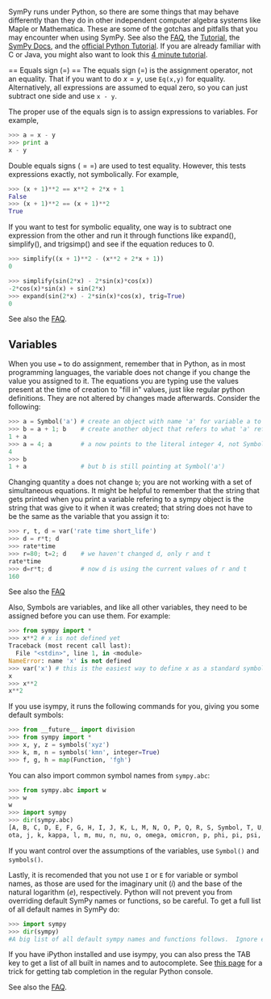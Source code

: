 SymPy runs under Python, so there are some things that may behave differently than they do in other independent computer algebra systems like Maple or Mathematica.  These are some of the gotchas and pitfalls that you may encounter when using SymPy.  See also the [[FAQ]], the [[Tutorial]], the [http://docs.sympy.org/ SymPy Docs], and the [http://docs.python.org/tutorial/ official Python Tutorial].  If you are already familiar with C or Java, you might also want to look this [http://www.nerdparadise.com/tech/coding/python/4minutes/ 4 minute tutorial].


== Equals sign (=) ==
The equals sign (<math>=</math>) is the assignment operator, not an equality.  That if you want to do <math>x=y</math>, use <code lang="python">Eq(x,y)</code> for equality.  Alternatively, all expressions are assumed to equal zero, so you can just subtract one side and use <code lang="python">x - y</code>.

The proper use of the equals sign is to assign expressions to variables.  For example,
<source lang="python">
>>> a = x - y
>>> print a
x - y
</source>

Double equals signs (<math>==</math>) are used to test equality.  However, this tests expressions exactly, not symbolically.  For example,
<source lang="python">
>>> (x + 1)**2 == x**2 + 2*x + 1
False
>>> (x + 1)**2 == (x + 1)**2
True
</source>
If you want to test for symbolic equality, one way is to subtract one expression from the other and run it through functions like expand(), simplify(), and trigsimp() and see if the equation reduces to 0.
<source lang="python">
>>> simplify((x + 1)**2 - (x**2 + 2*x + 1))
0

>>> simplify(sin(2*x) - 2*sin(x)*cos(x))
-2*cos(x)*sin(x) + sin(2*x)
>>> expand(sin(2*x) - 2*sin(x)*cos(x), trig=True)
0
</source>
See also the [[FAQ#Why_does_SymPy_say_that_two_equal_expressions_are_unequal?|FAQ]].
== Variables ==
When you use <code>=</code> to do assignment, remember that in Python, as in most programming languages, the variable does not change if you change the value you assigned to it.  The equations you are typing use the values present at the time of creation to "fill in" values, just like regular python definitions. They are not altered by changes made afterwards. Consider the following:
<source lang="python">
>>> a = Symbol('a') # create an object with name 'a' for variable a to point to
>>> b = a + 1; b    # create another object that refers to what 'a' refers to
1 + a
>>> a = 4; a        # a now points to the literal integer 4, not Symbol('a')
4
>>> b
1 + a               # but b is still pointing at Symbol('a')
</source>
Changing quantity <code>a</code> does not change <code>b</code>; you are not working with a set of simultaneous equations. It might be helpful to remember that the string that gets printed when you print a variable refering to
a sympy object is the string that was give to it when it was created; that string does not have to
be the same as the variable that you assign it to:
<source lang="python">
>>> r, t, d = var('rate time short_life')
>>> d = r*t; d
>>> rate*time
>>> r=80; t=2; d    # we haven't changed d, only r and t
rate*time
>>> d=r*t; d        # now d is using the current values of r and t
160
</source>

See also the [[FAQ#Why_doesn't_changing_one_variable_change_another_that_depends_it?|FAQ]]

Also, Symbols are variables, and like all other variables, they need to be assigned before you can use them.  For example:
<source lang="python">
>>> from sympy import *
>>> x**2 # x is not defined yet
Traceback (most recent call last):
  File "<stdin>", line 1, in <module>
NameError: name 'x' is not defined
>>> var('x') # this is the easiest way to define x as a standard symbol
x
>>> x**2
x**2
</source>

If you use isympy, it runs the following commands for you, giving you some default symbols:
<source lang="python">
>>> from __future__ import division
>>> from sympy import *
>>> x, y, z = symbols('xyz')
>>> k, m, n = symbols('kmn', integer=True)
>>> f, g, h = map(Function, 'fgh')
</source>
You can also import common symbol names from <code lang="python">sympy.abc</code>:
<source lang="python">
>>> from sympy.abc import w
>>> w
w
>>> import sympy
>>> dir(sympy.abc)
[A, B, C, D, E, F, G, H, I, J, K, L, M, N, O, P, Q, R, S, Symbol, T, U, V, W, X, Y, Z, __builtins__, __doc__, __file__, __name__, __package__, _greek, _latin, a, alpha, b, beta, c, chi, d, delta, e, epsilon, eta, f, g, gamma, h, i, i
ota, j, k, kappa, l, m, mu, n, nu, o, omega, omicron, p, phi, pi, psi, q, r, rho, s, sigma, t, tau, theta, u, upsilon, v, w, x, xi, y, z, zeta]
</source>
If you want control over the assumptions of the variables, use <code lang="python">Symbol()</code> and <code lang="python">symbols()</code>.

Lastly, it is recomended that you not use <code lang="python">I</code> or <code lang="python">E</code> for variable or symbol names, as those are used for the imaginary unit (<math>i</math>) and the base of the natural logarithm (<math>e</math>), respectively.  Python will not prevent you from overriding default SymPy names or functions, so be careful.  To get a full list of all default names in SymPy do:
<source lang="Python">
>>> import sympy
>>> dir(sympy)
#A big list of all default sympy names and functions follows.  Ignore everything that starts and ends with __.
</source>
If you have iPython installed and use isympy, you can also press the TAB key to get a list of all built in names and to autocomplete.  See [http://kogs-www.informatik.uni-hamburg.de/~meine/python_tricks this page] for a trick for getting tab completion in the regular Python console.

See also the [[FAQ#What_is_the_best_way_to_create_symbols?|FAQ]].
